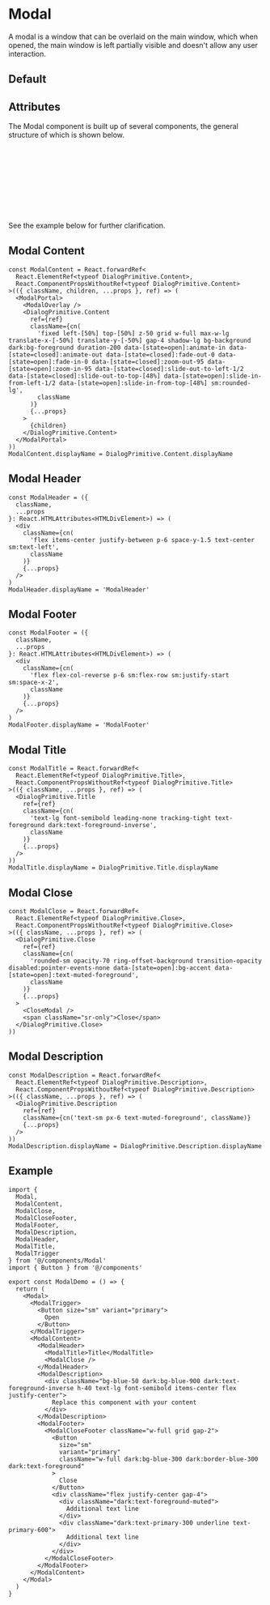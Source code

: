 

<Meta of={ModalStories} />

# Modal

A modal is a window that can be overlaid on the main window, which when opened, the main window is left partially visible and doesn't allow any user interaction.

## Default

<Canvas of={ModalStories.Default} />

## Attributes

The Modal component is built up of several components, the general structure of which is shown below.

```bash
└── Modal
    ├── 1. Modal Trigger
    ├── 2. Modal Content
        └── Modal Header
            └── Modal Title
            └── Modal Close
        └── Modal Description
        └── Modal Footer
            └── Modal Close Footer
```

See the example below for further clarification.

## Modal Content

```tsx
const ModalContent = React.forwardRef<
  React.ElementRef<typeof DialogPrimitive.Content>,
  React.ComponentPropsWithoutRef<typeof DialogPrimitive.Content>
>(({ className, children, ...props }, ref) => (
  <ModalPortal>
    <ModalOverlay />
    <DialogPrimitive.Content
      ref={ref}
      className={cn(
        'fixed left-[50%] top-[50%] z-50 grid w-full max-w-lg translate-x-[-50%] translate-y-[-50%] gap-4 shadow-lg bg-background dark:bg-foreground duration-200 data-[state=open]:animate-in data-[state=closed]:animate-out data-[state=closed]:fade-out-0 data-[state=open]:fade-in-0 data-[state=closed]:zoom-out-95 data-[state=open]:zoom-in-95 data-[state=closed]:slide-out-to-left-1/2 data-[state=closed]:slide-out-to-top-[48%] data-[state=open]:slide-in-from-left-1/2 data-[state=open]:slide-in-from-top-[48%] sm:rounded-lg',
        className
      )}
      {...props}
    >
      {children}
    </DialogPrimitive.Content>
  </ModalPortal>
))
ModalContent.displayName = DialogPrimitive.Content.displayName
```

## Modal Header

```tsx
const ModalHeader = ({
  className,
  ...props
}: React.HTMLAttributes<HTMLDivElement>) => (
  <div
    className={cn(
      'flex items-center justify-between p-6 space-y-1.5 text-center sm:text-left',
      className
    )}
    {...props}
  />
)
ModalHeader.displayName = 'ModalHeader'
```

## Modal Footer

```tsx
const ModalFooter = ({
  className,
  ...props
}: React.HTMLAttributes<HTMLDivElement>) => (
  <div
    className={cn(
      'flex flex-col-reverse p-6 sm:flex-row sm:justify-start sm:space-x-2',
      className
    )}
    {...props}
  />
)
ModalFooter.displayName = 'ModalFooter'
```

## Modal Title

```tsx
const ModalTitle = React.forwardRef<
  React.ElementRef<typeof DialogPrimitive.Title>,
  React.ComponentPropsWithoutRef<typeof DialogPrimitive.Title>
>(({ className, ...props }, ref) => (
  <DialogPrimitive.Title
    ref={ref}
    className={cn(
      'text-lg font-semibold leading-none tracking-tight text-foreground dark:text-foreground-inverse',
      className
    )}
    {...props}
  />
))
ModalTitle.displayName = DialogPrimitive.Title.displayName
```

## Modal Close

```tsx
const ModalClose = React.forwardRef<
  React.ElementRef<typeof DialogPrimitive.Close>,
  React.ComponentPropsWithoutRef<typeof DialogPrimitive.Close>
>(({ className, ...props }, ref) => (
  <DialogPrimitive.Close
    ref={ref}
    className={cn(
      'rounded-sm opacity-70 ring-offset-background transition-opacity disabled:pointer-events-none data-[state=open]:bg-accent data-[state=open]:text-muted-foreground',
      className
    )}
    {...props}
  >
    <CloseModal />
    <span className="sr-only">Close</span>
  </DialogPrimitive.Close>
))
```

## Modal Description

```tsx
const ModalDescription = React.forwardRef<
  React.ElementRef<typeof DialogPrimitive.Description>,
  React.ComponentPropsWithoutRef<typeof DialogPrimitive.Description>
>(({ className, ...props }, ref) => (
  <DialogPrimitive.Description
    ref={ref}
    className={cn('text-sm px-6 text-muted-foreground', className)}
    {...props}
  />
))
ModalDescription.displayName = DialogPrimitive.Description.displayName
```

## Example

```tsx
import {
  Modal,
  ModalContent,
  ModalClose,
  ModalCloseFooter,
  ModalFooter,
  ModalDescription,
  ModalHeader,
  ModalTitle,
  ModalTrigger
} from '@/components/Modal'
import { Button } from '@/components'

export const ModalDemo = () => {
  return (
    <Modal>
      <ModalTrigger>
        <Button size="sm" variant="primary">
          Open
        </Button>
      </ModalTrigger>
      <ModalContent>
        <ModalHeader>
          <ModalTitle>Title</ModalTitle>
          <ModalClose />
        </ModalHeader>
        <ModalDescription>
          <div className="bg-blue-50 dark:bg-blue-900 dark:text-foreground-inverse h-40 text-lg font-semibold items-center flex justify-center">
            Replace this component with your content
          </div>
        </ModalDescription>
        <ModalFooter>
          <ModalCloseFooter className="w-full grid gap-2">
            <Button
              size="sm"
              variant="primary"
              className="w-full dark:bg-blue-300 dark:border-blue-300 dark:text-foreground"
            >
              Close
            </Button>
            <div className="flex justify-center gap-4">
              <div className="dark:text-foreground-muted">
                Additional text line
              </div>
              <div className="dark:text-primary-300 underline text-primary-600">
                Additional text line
              </div>
            </div>
          </ModalCloseFooter>
        </ModalFooter>
      </ModalContent>
    </Modal>
  )
}
```
